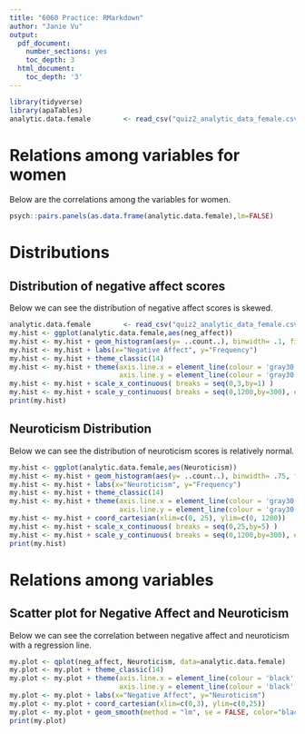 ```yaml
---
title: "6060 Practice: RMarkdown"
author: "Janie Vu"
output:
  pdf_document:
    number_sections: yes
    toc_depth: 3
  html_document:
    toc_depth: '3'
---
```


```r
library(tidyverse)
library(apaTables)
analytic.data.female        <- read_csv("quiz2_analytic_data_female.csv")
```

# **Relations among variables for women**
Below are the correlations among the variables for women.

```r
psych::pairs.panels(as.data.frame(analytic.data.female),lm=FALSE)
```

\pagebreak

# **Distributions**

## **Distribution of negative affect scores**

Below we can see the distribution of negative affect scores is skewed.

```r
analytic.data.female        <- read_csv("quiz2_analytic_data_female.csv")
my.hist <- ggplot(analytic.data.female,aes(neg_affect))
my.hist <- my.hist + geom_histogram(aes(y= ..count..), binwidth= .1, fill="gray30", color="gray30")
my.hist <- my.hist + labs(x="Negative Affect", y="Frequency")
my.hist <- my.hist + theme_classic(14)
my.hist <- my.hist + theme(axis.line.x = element_line(colour = 'gray30', size=0.5, linetype='solid'),
                           axis.line.y = element_line(colour = 'gray30', size=0.5, linetype='solid'))
my.hist <- my.hist + scale_x_continuous( breaks = seq(0,3,by=1) )
my.hist <- my.hist + scale_y_continuous( breaks = seq(0,1200,by=300), expand=c(0,0) )
print(my.hist)  
```

\pagebreak

## **Neuroticism Distribution**

Below we can see the distribution of neuroticism scores is relatively normal.

```r
my.hist <- ggplot(analytic.data.female,aes(Neuroticism))
my.hist <- my.hist + geom_histogram(aes(y= ..count..), binwidth= .75, fill="gray30", color="gray30")
my.hist <- my.hist + labs(x="Neuroticism", y="Frequency")
my.hist <- my.hist + theme_classic(14)
my.hist <- my.hist + theme(axis.line.x = element_line(colour = 'gray30', size=0.5, linetype='solid'),
                           axis.line.y = element_line(colour = 'gray30', size=0.5, linetype='solid'))
my.hist <- my.hist + coord_cartesian(xlim=c(0, 25), ylim=c(0, 1200))
my.hist <- my.hist + scale_x_continuous( breaks = seq(0,25,by=5) )
my.hist <- my.hist + scale_y_continuous( breaks = seq(0,1200,by=300), expand=c(0,0) )
print(my.hist)
```

\pagebreak

# **Relations among variables**

## **Scatter plot for Negative Affect and Neuroticism**

Below we can see the correlation between negative affect and neuroticism with a regression line.

```r
my.plot <- qplot(neg_affect, Neuroticism, data=analytic.data.female)
my.plot <- my.plot + theme_classic(14)
my.plot <- my.plot + theme(axis.line.x = element_line(colour = 'black', size=0.5, linetype='solid'),
                           axis.line.y = element_line(colour = 'black', size=0.5, linetype = 'solid'))
my.plot <- my.plot + labs(x="Negative Affect", y="Neuroticism")
my.plot <- my.plot + coord_cartesian(xlim=c(0,3), ylim=c(0,25))
my.plot <- my.plot + geom_smooth(method = "lm", se = FALSE, color="black")
print(my.plot)
```



